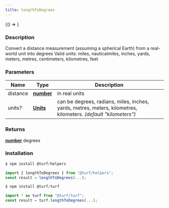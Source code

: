 ```yaml
---
title: lengthToDegrees
---
```



<!-- Expose turf as global var for experimenting in the browser console -->

<BrowserOnly>{() => <WindowTurfGlobal turf={turf} />}</BrowserOnly>

### Description

Convert a distance measurement (assuming a spherical Earth) from a real-world unit into degrees
Valid units: miles, nauticalmiles, inches, yards, meters, metres, centimeters, kilometres, feet

### Parameters

| Name          | Type                                                                                            | Description                                                                                                     |
| ------------- | ----------------------------------------------------------------------------------------------- | --------------------------------------------------------------------------------------------------------------- |
| distance      | **[number](https://developer.mozilla.org/docs/Web/JavaScript/Reference/Global_Objects/Number)** | in real units                                                                                                   |
| units<i>?</i> | **[Units](docs/api/types/Units.mdx)**                                                           | can be degrees, radians, miles, inches, yards, metres, meters, kilometres, kilometers. _(default "kilometers")_ |

### Returns

**[number](https://developer.mozilla.org/docs/Web/JavaScript/Reference/Global_Objects/Number)** degrees

### Installation

```javascript
$ npm install @turf/helpers

import { lengthToDegrees } from "@turf/helpers";
const result = lengthToDegrees(...);
```

```javascript
$ npm install @turf/turf

import * as turf from "@turf/turf";
const result = turf.lengthToDegrees(...);
```
